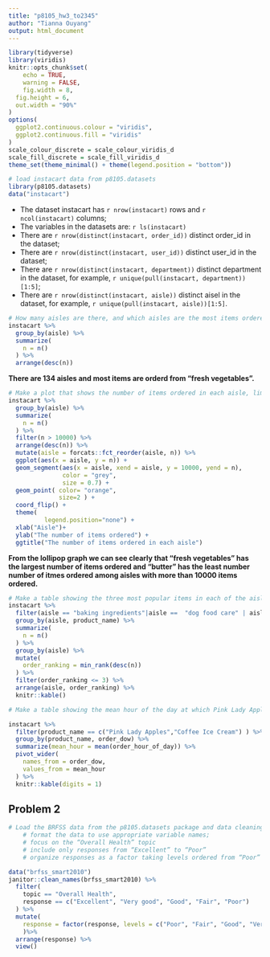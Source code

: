 ```yaml
---
title: "p8105_hw3_to2345"
author: "Tianna Ouyang"
output: html_document
---
```

```r
library(tidyverse)
library(viridis)
knitr::opts_chunk$set(
	echo = TRUE,
	warning = FALSE,
	fig.width = 8, 
  fig.height = 6,
  out.width = "90%"
)
options(
  ggplot2.continuous.colour = "viridis",
  ggplot2.continuous.fill = "viridis"
)
scale_colour_discrete = scale_colour_viridis_d
scale_fill_discrete = scale_fill_viridis_d
theme_set(theme_minimal() + theme(legend.position = "bottom"))
```


```r
# load instacart data from p8105.datasets
library(p8105.datasets)
data("instacart")
```

* The dataset instacart has `r nrow(instacart)` rows and `r ncol(instacart)` columns;
* The variables in the datasets are: `r ls(instacart)`
* There are `r nrow(distinct(instacart, order_id))` distinct order_id in the dataset;
* There are `r nrow(distinct(instacart, user_id))` distinct user_id in the dataset;
* There are `r nrow(distinct(instacart, department))` distinct department in the dataset, for example, `r unique(pull(instacart, department))[1:5]`;
* There are `r nrow(distinct(instacart, aisle))` distinct aisel in the dataset, for example, `r unique(pull(instacart, aisle))[1:5]`.

```r
# How many aisles are there, and which aisles are the most items ordered from?
instacart %>% 
  group_by(aisle) %>% 
  summarize(
    n = n()
  ) %>% 
  arrange(desc(n))
```

**There are 134 aisles and most items are orderd from "fresh vegetables".**



```r
# Make a plot that shows the number of items ordered in each aisle, limiting this to aisles with more than 10000 items ordered. Arrange aisles sensibly, and organize your plot so others can read it.
instacart %>% 
  group_by(aisle) %>% 
  summarize(
    n = n()
  ) %>% 
  filter(n > 10000) %>% 
  arrange(desc(n)) %>%
  mutate(aisle = forcats::fct_reorder(aisle, n)) %>% 
  ggplot(aes(x = aisle, y = n)) +
  geom_segment(aes(x = aisle, xend = aisle, y = 10000, yend = n), 
               color = "grey", 
               size = 0.7) +
  geom_point( color= "orange",
              size=2 ) +
  coord_flip() +
  theme(
          legend.position="none") +
  xlab("Aisle")+
  ylab("The number of items ordered") +
  ggtitle("The number of items ordered in each aisle")
```

**From the lollipop graph we can see clearly that "fresh vegetables" has the largest number of items ordered and "butter" has the least number number of itmes ordered among aisles with more than 10000 items ordered.**


```r
# Make a table showing the three most popular items in each of the aisles “baking ingredients”, “dog food care”, and “packaged vegetables fruits”. Include the number of times each item is ordered in your table.
instacart %>% 
  filter(aisle == "baking ingredients"|aisle ==  "dog food care" | aisle == "packaged vegetables fruits") %>% 
  group_by(aisle, product_name) %>% 
  summarize(
    n = n()
  ) %>% 
  group_by(aisle) %>% 
  mutate(
    order_ranking = min_rank(desc(n))
  ) %>% 
  filter(order_ranking <= 3) %>%
  arrange(aisle, order_ranking) %>%
  knitr::kable()
```

```r
# Make a table showing the mean hour of the day at which Pink Lady Apples and Coffee Ice Cream are ordered on each day of the week; format this table for human readers (i.e. produce a 2 x 7 table).

instacart %>% 
  filter(product_name == c("Pink Lady Apples","Coffee Ice Cream") ) %>% 
  group_by(product_name, order_dow) %>% 
  summarize(mean_hour = mean(order_hour_of_day)) %>% 
  pivot_wider(
    names_from = order_dow,
    values_from = mean_hour
  ) %>% 
  knitr::kable(digits = 1)
```


## Problem 2

```r
# Load the BRFSS data from the p8105.datasets package and data cleaning:
    # format the data to use appropriate variable names;
    # focus on the “Overall Health” topic
    # include only responses from “Excellent” to “Poor”
    # organize responses as a factor taking levels ordered from “Poor” to “Excellent”

data("brfss_smart2010")
janitor::clean_names(brfss_smart2010) %>% 
  filter(
    topic == "Overall Health",
    response == c("Excellent", "Very good", "Good", "Fair", "Poor")
  ) %>% 
  mutate(
    response = factor(response, levels = c("Poor", "Fair", "Good", "Very Good", "Excellent"))
    )%>% 
  arrange(response) %>% 
  view()

```


















